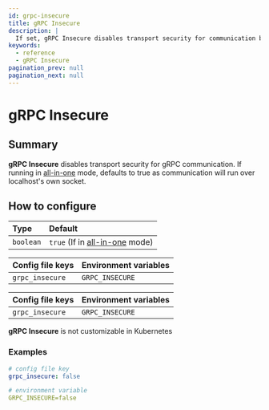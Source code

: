 ```yaml
---
id: grpc-insecure
title: gRPC Insecure
description: |
  If set, gRPC Insecure disables transport security for communication between the proxy and authorize components.
keywords:
  - reference
  - gRPC Insecure
pagination_prev: null
pagination_next: null
---
```



# gRPC Insecure

## Summary

**gRPC Insecure** disables transport security for gRPC communication. If running in [all-in-one](/docs/internals/configuration#all-in-one-vs-split-service-mode) mode, defaults to true as communication will run over localhost's own socket.

## How to configure

| **Type** | **Default** |
| :-- | :-- |
| `boolean` | `true` (If in [all-in-one](/docs/internals/configuration#all-in-one-vs-split-service-mode) mode) |

<Tabs>
<TabItem value="Core" label="Core">

| **Config file keys** | **Environment variables** |
| :------------------- | :------------------------ |
| `grpc_insecure`      | `GRPC_INSECURE`           |

</TabItem>
<TabItem value="Enterprise" label="Enterprise">

| **Config file keys** | **Environment variables** |
| :------------------- | :------------------------ |
| `grpc_insecure`      | `GRPC_INSECURE`           |

</TabItem>
<TabItem value="Kubernetes" label="Kubernetes">

**gRPC Insecure** is not customizable in Kubernetes

</TabItem>
</Tabs>

### Examples

```yaml
# config file key
grpc_insecure: false

# environment variable
GRPC_INSECURE=false
```
